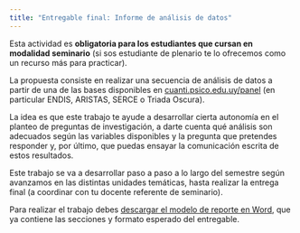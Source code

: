 ```yaml
---
title: "Entregable final: Informe de análisis de datos"
---
```


Esta actividad es **obligatoria para los estudiantes que cursan en modalidad seminario** (si sos estudiante de plenario te lo ofrecemos como un recurso más para practicar).

La propuesta consiste en realizar una secuencia de análisis de datos a partir de una de las bases disponibles en [cuanti.psico.edu.uy/panel](http://cuanti.psico.edu.uy/panel) (en particular ENDIS, ARISTAS, SERCE o Triada Oscura).

La idea es que este trabajo te ayude a desarrollar cierta autonomía en el planteo de preguntas de investigación, a darte cuenta qué análisis son adecuados según las variables disponibles y la pregunta que pretendes responder y, por último, que puedas ensayar la comunicación escrita de estos resultados.

Este trabajo se va a desarrollar paso a paso a lo largo del semestre según avanzamos en las distintas unidades temáticas, hasta realizar la entrega final (a coordinar con tu docente referente de seminario).

Para realizar el trabajo debes [descargar el modelo de reporte en Word](docs/entregable.docx), que ya contiene las secciones y formato esperado del entregable.
